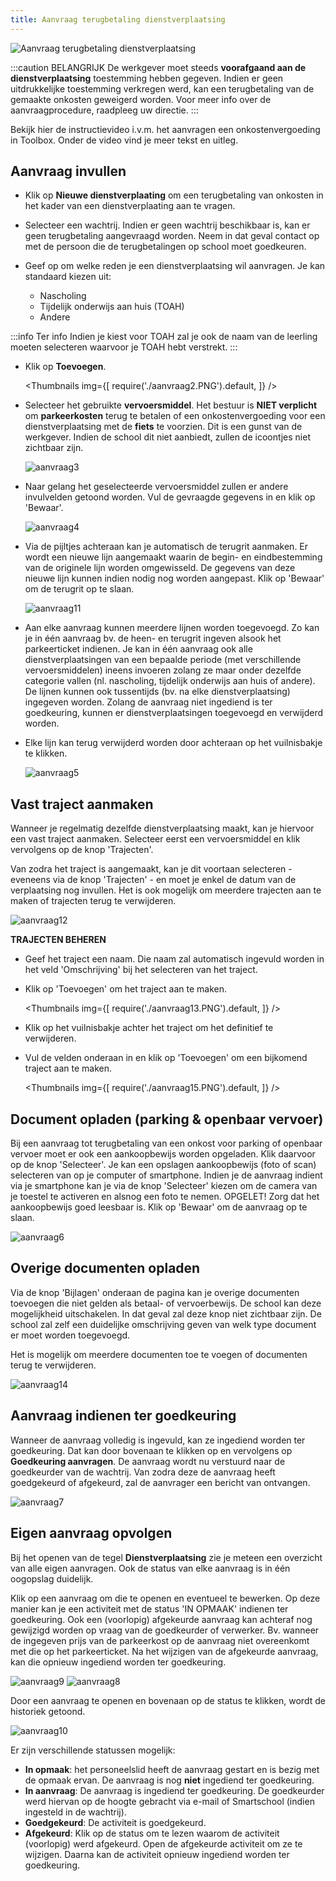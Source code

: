 ```yaml
---
title: Aanvraag terugbetaling dienstverplaatsing
---
```


![Aanvraag terugbetaling dienstverplaatsing](./aanvraag1.png)

:::caution BELANGRIJK
De werkgever moet steeds **voorafgaand aan de dienstverplaatsing** toestemming hebben gegeven. Indien er geen uitdrukkelijke toestemming verkregen werd, kan een terugbetaling van de gemaakte onkosten geweigerd worden. Voor meer info over de aanvraagprocedure, raadpleeg uw directie. 
:::

Bekijk hier de instructievideo i.v.m. het aanvragen een onkostenvergoeding in Toolbox. Onder de video vind je meer tekst en uitleg.

<Youtube url="https://www.youtube.com/embed/cC_gFFHqKAk"/>

## Aanvraag invullen

- Klik op **Nieuwe dienstverplaating** om een terugbetaling van onkosten in het kader van een dienstverplaating aan te vragen.

- Selecteer een wachtrij. Indien er geen wachtrij beschikbaar is, kan er geen terugbetaling aangevraagd worden. Neem in dat geval contact op met de persoon die de terugbetalingen op school moet goedkeuren. 

- Geef op om welke reden je een dienstverplaatsing wil aanvragen. Je kan standaard kiezen uit:
    - Nascholing
    - Tijdelijk onderwijs aan huis (TOAH)
    - Andere
    
:::info Ter info
Indien je kiest voor TOAH zal je ook de naam van de leerling moeten selecteren waarvoor je TOAH hebt verstrekt. 
:::

- Klik op **Toevoegen**.

    <Thumbnails img={[
    require('./aanvraag2.PNG').default, 
    ]} />

- Selecteer het gebruikte **vervoersmiddel**. Het bestuur is **NIET verplicht** om **parkeerkosten** terug te betalen of een onkostenvergoeding voor een dienstverplaatsing met de **fiets** te voorzien. Dit is een gunst van de werkgever. Indien de school dit niet aanbiedt, zullen de icoontjes <LegacyAction img="onkosten.PNG"/> niet zichtbaar zijn.

   ![aanvraag3](./aanvraag3.PNG)

- Naar gelang het geselecteerde vervoersmiddel zullen er andere invulvelden getoond worden. Vul de gevraagde gegevens in en klik op 'Bewaar'.

    ![aanvraag4](./aanvraag4.PNG)

- Via de pijltjes achteraan kan je automatisch de terugrit aanmaken. Er wordt een nieuwe lijn aangemaakt waarin de begin- en eindbestemming van de originele lijn worden omgewisseld. De gegevens van deze nieuwe lijn kunnen indien nodig nog worden aangepast. Klik op 'Bewaar' om de terugrit op te slaan. 
    
    ![aanvraag11](./aanvraag11.png)

- Aan elke aanvraag kunnen meerdere lijnen worden toegevoegd. Zo kan je in één aanvraag bv. de heen- en terugrit ingeven alsook het parkeerticket indienen. Je kan in één aanvraag ook alle dienstverplaatsingen van een bepaalde periode (met verschillende vervoersmiddelen) ineens invoeren zolang ze maar onder dezelfde categorie vallen (nl. nascholing, tijdelijk onderwijs aan huis of andere). De lijnen kunnen ook tussentijds (bv. na elke dienstverplaatsing) ingegeven worden. Zolang de aanvraag niet ingediend is ter goedkeuring, kunnen er dienstverplaatsingen toegevoegd en verwijderd worden. 
- Elke lijn kan terug verwijderd worden door achteraan op het vuilnisbakje te klikken. 

    ![aanvraag5](./aanvraag5.PNG)

## Vast traject aanmaken

Wanneer je regelmatig dezelfde dienstverplaatsing maakt, kan je hiervoor een vast traject aanmaken. Selecteer eerst een vervoersmiddel en klik vervolgens op de knop 'Trajecten'. 

Van zodra het traject is aangemaakt, kan je dit voortaan selecteren - eveneens via de knop 'Trajecten' - en moet je enkel de datum van de verplaatsing nog invullen. Het is ook mogelijk om meerdere trajecten aan te maken of trajecten terug te verwijderen.  

![aanvraag12](./aanvraag12_bis.PNG)

**TRAJECTEN BEHEREN**

- Geef het traject een naam. Die naam zal automatisch ingevuld worden in het veld 'Omschrijving' bij het selecteren van het traject. 
- Klik op 'Toevoegen' om het traject aan te maken. 

    <Thumbnails img={[
        require('./aanvraag13.PNG').default, 
    ]} />

- Klik op het vuilnisbakje achter het traject om het definitief te verwijderen.
- Vul de velden onderaan in en klik op 'Toevoegen' om een bijkomend traject aan te maken. 

    <Thumbnails img={[
        require('./aanvraag15.PNG').default, 
    ]} />

## Document opladen (parking & openbaar vervoer)
Bij een aanvraag tot terugbetaling van een onkost voor parking of openbaar vervoer moet er ook een aankoopbewijs worden opgeladen. Klik daarvoor op de knop 'Selecteer'. Je kan een opslagen aankoopbewijs (foto of scan) selecteren van op je computer of smartphone. Indien je de aanvraag indient via je smartphone kan je via de knop 'Selecteer' kiezen om de camera van je toestel te activeren en alsnog een foto te nemen. OPGELET! Zorg dat het aankoopbewijs goed leesbaar is. Klik op 'Bewaar' om de aanvraag op te slaan.

![aanvraag6](./aanvraag6.png)

## Overige documenten opladen

Via de knop 'Bijlagen' onderaan de pagina kan je overige documenten toevoegen die niet gelden als betaal- of vervoerbewijs. De school kan deze mogelijkheid uitschakelen. In dat geval zal deze knop niet zichtbaar zijn. De school zal zelf een duidelijke omschrijving geven van welk type document er moet worden toegevoegd. 

Het is mogelijk om meerdere documenten toe te voegen of documenten terug te verwijderen. 

![aanvraag14](./aanvraag14.png)

## Aanvraag indienen ter goedkeuring

Wanneer de aanvraag volledig is ingevuld, kan ze ingediend worden ter goedkeuring. Dat kan door bovenaan te klikken op <LegacyAction img="beheer.PNG"/> en vervolgens op **Goedkeuring aanvragen**. De aanvraag wordt nu verstuurd naar de goedkeurder van de wachtrij. Van zodra deze de aanvraag heeft goedgekeurd of afgekeurd, zal de aanvrager een bericht van ontvangen.   

![aanvraag7](./aanvraag7.png)

## Eigen aanvraag opvolgen
Bij het openen van de tegel **Dienstverplaatsing** zie je meteen een overzicht van alle eigen aanvragen. Ook de status van elke aanvraag is in één oogopslag duidelijk. 

Klik op een aanvraag om die te openen en eventueel te bewerken. Op deze manier kan je een activiteit met de status 'IN OPMAAK' indienen ter goedkeuring. Ook een (voorlopig) afgekeurde aanvraag kan achteraf nog gewijzigd worden op vraag van de goedkeurder of verwerker. Bv. wanneer de ingegeven prijs van de parkeerkost op de aanvraag niet overeenkomt met die op het parkeerticket. Na het wijzigen van de afgekeurde aanvraag, kan die opnieuw ingediend worden ter goedkeuring.

![aanvraag9](./aanvraag9.PNG)
![aanvraag8](./aanvraag8.PNG)

Door een aanvraag te openen en bovenaan op de status te klikken, wordt de historiek getoond. 

![aanvraag10](./aanvraag10.png)

Er zijn verschillende statussen mogelijk:
- **In opmaak**: het personeelslid heeft de aanvraag gestart en is bezig met de opmaak ervan. De aanvraag is nog **niet** ingediend ter goedkeuring.
- **In aanvraag**: De aanvraag is ingediend ter goedkeuring. De goedkeurder werd hiervan op de hoogte gebracht via e-mail of Smartschool (indien ingesteld in de wachtrij). 
- **Goedgekeurd**: De activiteit is goedgekeurd. 
- **Afgekeurd**: Klik op de status om te lezen waarom de activiteit (voorlopig) werd afgekeurd. Open de afgekeurde activiteit om ze te wijzigen. Daarna kan de activiteit opnieuw ingediend worden ter goedkeuring. 